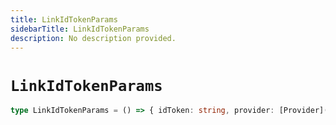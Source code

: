```yaml
---
title: LinkIdTokenParams
sidebarTitle: LinkIdTokenParams
description: No description provided.
---
```


# `LinkIdTokenParams`

```ts
type LinkIdTokenParams = () => { idToken: string, provider: [Provider](/reference/deprecated/javascript/nhost-js/types/provider), nonce: string }
```
